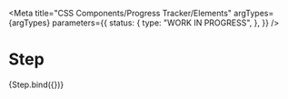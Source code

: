 
<Meta
  title="CSS Components/Progress Tracker/Elements"
  argTypes={argTypes}
  parameters={{
    status: {
      type: "WORK IN PROGRESS",
    },
  }}
/>

# Step

<Canvas>
  <Story name="Step" args={defaultArgs}>
    {Step.bind({})}
  </Story>
</Canvas>

<ArgsTable story="Step" />
